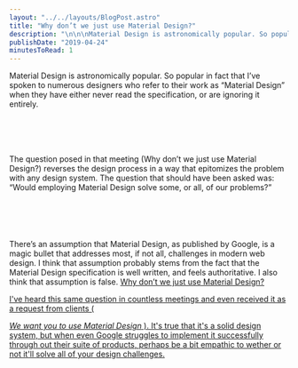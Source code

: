```yaml
---
layout: "../../layouts/BlogPost.astro"
title: "Why don’t we just use Material Design?"
description: "\n\n\nMaterial Design is astronomically popular. So popular in fact that I’ve spoken to numerous designers who refer to their work as “Material Design” when they have either never read the specification, or are ignoring it entirely.\n\n\n\nThe question posed in that meeting (Why don’t we just use Material Design?) reverses the design process in a way that epitomizes the problem with any design system. The question that should have been asked was: “Would employing Material Design solve some, or all, of "
publishDate: "2019-04-24"
minutesToRead: 1
---
```


<div class="blockquote">
</div>
<div>
<p>Material Design is astronomically popular. So popular in fact that I’ve spoken to numerous designers who refer to their work as “Material Design” when they have either never read the specification, or are ignoring it entirely. </p>
<br>
<br>
</br>
<br> The question posed in that meeting (Why don’t we just use Material Design?) reverses the design process in a way that epitomizes the problem with any design system. The question that should have been asked was: “Would employing Material Design solve some, or all, of our problems?” 
<br>
</br>
<br>
<br>
</br>
<br> There’s an assumption that Material Design, as published by Google, is a magic bullet that addresses most, if not all, challenges in modern web design. I think that assumption probably stems from the fact that the Material Design specification is well written, and feels authoritative. I also think that assumption is false. 
<strong>
</strong>
<a href="https://www.webdesignerdepot.com/2019/04/why-dont-we-just-use-material-design/?ref="antonsten".com">Why don’t we just use Material Design? </div>
<p>I've heard this same question in countless meetings and even received it as a request from clients ( </p>
<em>We want you to use Material Design</em>
 ). It's true that it's a solid design system, but when even Google struggles to implement it successfully through out their suite of products, perhaps be a bit empathic to wether or not it'll solve all of your design challenges.</p>
